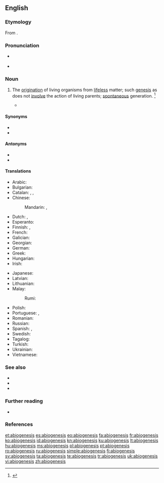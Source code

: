 {{also|Abiogenesis|abiogénesis}}
==English==

===Etymology===
From {{affix|en|a-|t1=not|pos1=the [[alpha privative]]|bio-|t2=life-|genesis|t3=origin}}.

===Pronunciation===
* {{a|UK}} {{IPA|/abi.oʊˈdʒɛn.ə.sɪs/|lang=en}}
* {{a|US}} {{IPA|/ˌeɪˌbai.oʊˈdʒɛn.ə.sɪs/|lang=en}}

===Noun===
{{en-noun|abiogeneses}}

# {{lb|en|biology}} The [[origination]] of living organisms from [[lifeless]] matter; such [[genesis]] as does not [[involve]] the action of living parents; [[spontaneous]] generation. {{defdate|Late 19<sup>th</sup> century.}} <ref>{{R:SOED5|page=4}}</ref>
#* {{quote-book|year=1870|author=Thomas Huxley|title=Imperial Granum, The Great Medicinal Food
|passage=I shall call the ... doctrine that living matter may be produced by not living matter, the hypothesis of '''abiogenesis'''}}

====Synonyms====
* {{l|en|abiogeny}}
* {{l|en|biopoiesis}}

====Antonyms====
* {{l|en|transformism}}
* {{l|en|biogenesis}}

====Translations====
{{trans-top|abiogenesis}}
* Arabic: {{t-needed|ar}}
* Bulgarian: {{t|bg|самозараждане}}
* Catalan: {{t|ca|abiogènesi|f}}, {{t|ca|autogènesi|f}}, {{t|ca|generació espontània|f}}
* Chinese:
*: Mandarin: {{t|cmn|無生源說}}, {{t|cmn|无生源说|tr=wúshēngyuánshuō}}
* Dutch: {{t|nl|abiogenese|m}}, {{t|nl|spontane generatie|m}}
* Esperanto: {{t|eo|abiogenezo}}
* Finnish: {{t+|fi|elämän synty}}, {{t+|fi|alkusynty}}
* French: {{t+|fr|abiogenèse|f}}
* Galician: {{t+|gl|abioxénese|f}}
* Georgian: {{t|ka|აბიოგენეზი}}
* German: {{t+|de|Abiogenese|f}}
* Greek: {{t+|el|αβιογένεση|f}}
* Hungarian: {{t+|hu|ősnemzés}}
* Irish: {{t|ga|aibithghineas|m}}
{{trans-mid}}
* Japanese: {{t|ja|自然発生説|tr=しぜんはっせいせつ, shizenhasseisetsu}}
* Latvian: {{t|lv|abioģenēze|f}}
* Lithuanian: {{t+|lt|abiogenezė|f}}
* Malay:
*: Rumi: {{t+|ms|abiogenesis}}
* Polish: {{t+|pl|abiogeneza|f}}
* Portuguese: {{qualifier|Brazil}} {{t+|pt|abiogênese|f}}, {{qualifier|Portugal}} {{t+|pt|abiogénese|f}}
* Romanian: {{t+|ro|abiogeneză|f}}
* Russian: {{t+|ru|абиогене́з|m}}
* Spanish: {{t|es|autogénesis|f}}, {{t|es|generación espontánea|f}}
* Swedish: {{t+|sv|abiogenes|c}}
* Tagalog: {{t|tl|singaw-buhay}}
* Turkish: {{t+|tr|abiyogenez}}
* Ukrainian: {{t+|uk|абіогенез|m|tr=abiogenez}}
* Vietnamese: {{t|vi|sự phát sinh tự nhiên}}
{{trans-bottom}}

===See also===
* {{l|en|allopoiesis}}
* {{l|en|autopoiesis}}
* {{l|en|biopoesis}}

===Further reading===
* {{pedia}}

===References===
<references/>

[[et:abiogenesis]]
[[es:abiogenesis]]
[[eo:abiogenesis]]
[[fa:abiogenesis]]
[[fr:abiogenesis]]
[[ko:abiogenesis]]
[[id:abiogenesis]]
[[kn:abiogenesis]]
[[ku:abiogenesis]]
[[lt:abiogenesis]]
[[hu:abiogenesis]]
[[ms:abiogenesis]]
[[pl:abiogenesis]]
[[pt:abiogenesis]]
[[ro:abiogenesis]]
[[ru:abiogenesis]]
[[simple:abiogenesis]]
[[fi:abiogenesis]]
[[sv:abiogenesis]]
[[ta:abiogenesis]]
[[te:abiogenesis]]
[[tr:abiogenesis]]
[[uk:abiogenesis]]
[[vi:abiogenesis]]
[[zh:abiogenesis]]